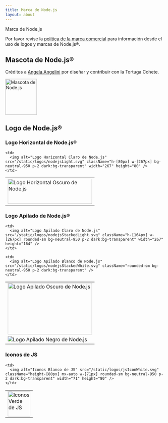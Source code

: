 ```yaml
---
title: Marca de Node.js
layout: about
---
```


Marca de Node.js

Por favor revise la [política de la marca comercial](https://trademark-policy.openjsf.org/) para información desde el uso de logos y marcas de Node.js®.

## Mascota de Node.js®

Créditos a [Angela Angelini](https://www.linkedin.com/in/angeliningl/) por diseñar y contribuir con la Tortuga Cohete.

<img
  alt="Mascota de Node.js"
  src="/static/images/node-mascot.svg"
  className="w-[100px]"
  width="100"
  height="114"
/>

## Logo de Node.js®

### Logo Horizontal de Node.js®

<table>
<tbody>
  <tr>
    <td>
      <img alt="Logo Horizontal Oscuro de Node.js" src="/static/logos/nodejsDark.svg" className="h-[80px] w-[267px]" width="267" height="80" />
    </td>

    <td>
      <img alt="Logo Horizontal Claro de Node.js" src="/static/logos/nodejsLight.svg" className="h-[80px] w-[267px] bg-neutral-950 p-2 dark:bg-transparent" width="267" height="80" />
    </td>

  </tr>
</tbody>
</table>

### Logo Apilado de Node.js®

<table>
<tbody>
  <tr>
    <td>
      <img alt="Logo Apilado Oscuro de Node.js" src="/static/logos/nodejsStackedDark.svg" className="h-[164px] w-[267px]" width="267" height="164" />
    </td>

    <td>
      <img alt="Logo Apilado Claro de Node.js" src="/static/logos/nodejsStackedLight.svg" className="h-[164px] w-[267px] rounded-sm bg-neutral-950 p-2 dark:bg-transparent" width="267" height="164" />
    </td>

  </tr>

  <tr>
    <td>
      <img alt="Logo Apilado Negro de Node.js" src="/static/logos/nodejsStackedBlack.svg" />
    </td>

    <td>
      <img alt="Logo Apilado Blanco de Node.js" src="/static/logos/nodejsStackedWhite.svg" className="rounded-sm bg-neutral-950 p-2 dark:bg-transparent" />
    </td>

  </tr>
</tbody>
</table>

### Iconos de JS

<table>
<tbody>
  <tr>
    <td>
      <img alt="Iconos Verde de JS" src="/static/logos/jsIconGreen.svg" className="height-[80px] mx-auto w-[71px]" width="71" height="80" />
    </td>

    <td>
      <img alt="Iconos Blanco de JS" src="/static/logos/jsIconWhite.svg" className="height-[80px] mx-auto w-[71px] rounded-sm bg-neutral-950 p-2 dark:bg-transparent" width="71" height="80" />
    </td>

  </tr>
</tbody>
</table>
